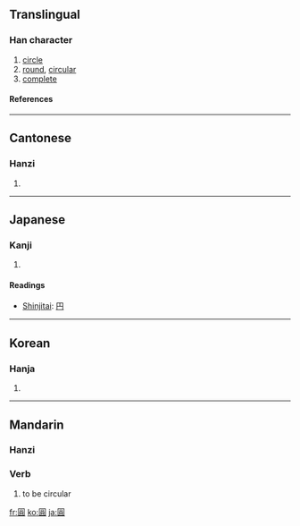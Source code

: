 {{see|圆|円|圎}}

==Translingual==
===Han character===
{{Han char|rn=31|rad=囗|as=10|sn=13|four=6080<sub>6</sub>|canj=田口月金 (WRBC)}}
# [[circle]]
# [[round]], [[circular]]
# [[complete]]
====References====
{{Han ref|kx=0220.090|dkj=04819|dj=0451.140|hdz=10724.070|uh=5713|ud=22291|bh=B6EA|bd=46826}}
----
==Cantonese==
===Hanzi===
{{yue-hanzi|jyut=|y=yun4}}
# {{defn|Cantonese}}
----
==Japanese==
===Kanji===
{{ja-kanji|grade=|rs=囗10}}
# {{defn|Japanese}} 
====Readings====
{{ja-readings|on=[[えん]] (en)|kun=[[まるい]] (marui)}}

*[[Shinjitai]]: [[円]]
----
==Korean==
===Hanja===
{{ko-hanja|hangeul=[[원]]|eumhun=둥글|rv=won|mr=wŏn}}
# {{defn|Korean}}
----
==Mandarin==
===Hanzi===
{{cmn-hanzi|sim=圆|pin=[[yuán]] ([[yuan2]])|wg=yüan<sup>2</sup>}}
{{zh-forms|[[圆]]|[[圓]]}}


===Verb===
{{cmn-verb|t|pin=yuán|pint=yuan2|tra=圓|sim=圆|rs=囗10}}

# {{Beginning Mandarin|lang=zh-tw|skey=囗10}} to be circular

[[fr:圓]]
[[ko:圓]]
[[ja:圓]]